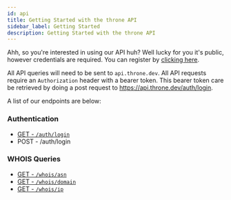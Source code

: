 ```yaml
---
id: api
title: Getting Started with the throne API
sidebar_label: Getting Started
description: Getting Started with the throne API
---
```


Ahh, so you're interested in using our API huh? Well lucky for you it's public, however credentials are required. You can register by [clicking here](https://api.throne.dev/auth/login).

All API queries will need to be sent to `api.throne.dev`. All API requests require an `Authorization` header with a bearer token. This bearer token care be retrieved by doing a post request to https://api.throne.dev/auth/login.

A list of our endpoints are below:
### Authentication
* [GET - `/auth/login`](https://api.throne.dev/auth/login)
* POST - /auth/login

### WHOIS Queries
* [GET - `/whois/asn`](/docs/api/asn)
* [GET - `/whois/domain`](/docs/api/whois)
* [GET - `/whois/ip`](/docs/api/ip)